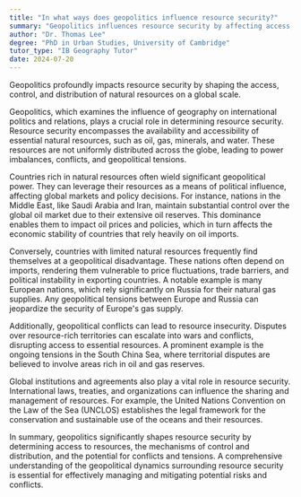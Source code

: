 ```yaml
---
title: "In what ways does geopolitics influence resource security?"
summary: "Geopolitics influences resource security by affecting access, control, and distribution of natural resources globally."
author: "Dr. Thomas Lee"
degree: "PhD in Urban Studies, University of Cambridge"
tutor_type: "IB Geography Tutor"
date: 2024-07-20
---
```


Geopolitics profoundly impacts resource security by shaping the access, control, and distribution of natural resources on a global scale.

Geopolitics, which examines the influence of geography on international politics and relations, plays a crucial role in determining resource security. Resource security encompasses the availability and accessibility of essential natural resources, such as oil, gas, minerals, and water. These resources are not uniformly distributed across the globe, leading to power imbalances, conflicts, and geopolitical tensions.

Countries rich in natural resources often wield significant geopolitical power. They can leverage their resources as a means of political influence, affecting global markets and policy decisions. For instance, nations in the Middle East, like Saudi Arabia and Iran, maintain substantial control over the global oil market due to their extensive oil reserves. This dominance enables them to impact oil prices and policies, which in turn affects the economic stability of countries that rely heavily on oil imports.

Conversely, countries with limited natural resources frequently find themselves at a geopolitical disadvantage. These nations often depend on imports, rendering them vulnerable to price fluctuations, trade barriers, and political instability in exporting countries. A notable example is many European nations, which rely significantly on Russia for their natural gas supplies. Any geopolitical tensions between Europe and Russia can jeopardize the security of Europe's gas supply.

Additionally, geopolitical conflicts can lead to resource insecurity. Disputes over resource-rich territories can escalate into wars and conflicts, disrupting access to essential resources. A prominent example is the ongoing tensions in the South China Sea, where territorial disputes are believed to involve areas rich in oil and gas reserves.

Global institutions and agreements also play a vital role in resource security. International laws, treaties, and organizations can influence the sharing and management of resources. For example, the United Nations Convention on the Law of the Sea (UNCLOS) establishes the legal framework for the conservation and sustainable use of the oceans and their resources.

In summary, geopolitics significantly shapes resource security by determining access to resources, the mechanisms of control and distribution, and the potential for conflicts and tensions. A comprehensive understanding of the geopolitical dynamics surrounding resource security is essential for effectively managing and mitigating potential risks and conflicts.
    